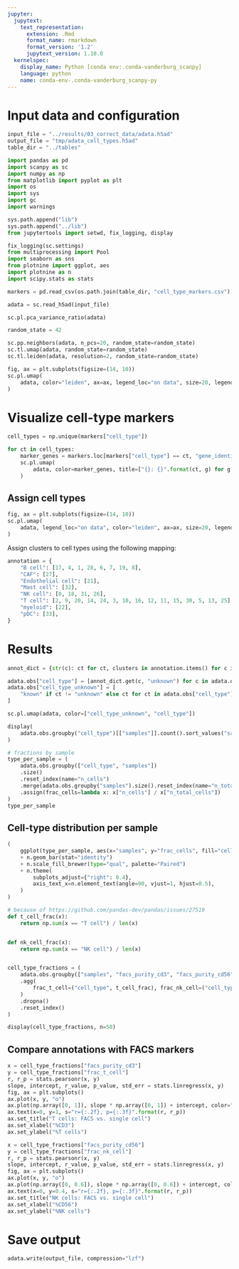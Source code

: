 ```yaml
---
jupyter:
  jupytext:
    text_representation:
      extension: .Rmd
      format_name: rmarkdown
      format_version: '1.2'
      jupytext_version: 1.10.0
  kernelspec:
    display_name: Python [conda env:.conda-vanderburg_scanpy]
    language: python
    name: conda-env-.conda-vanderburg_scanpy-py
---
```


# Input data and configuration


```python
input_file = "../results/03_correct_data/adata.h5ad"
output_file = "tmp/adata_cell_types.h5ad"
table_dir = "../tables"
```


```python
import pandas as pd
import scanpy as sc
import numpy as np
from matplotlib import pyplot as plt
import os
import sys
import gc
import warnings

sys.path.append("lib")
sys.path.append("../lib")
from jupytertools import setwd, fix_logging, display

fix_logging(sc.settings)
from multiprocessing import Pool
import seaborn as sns
from plotnine import ggplot, aes
import plotnine as n
import scipy.stats as stats
```


```python
markers = pd.read_csv(os.path.join(table_dir, "cell_type_markers.csv"))
```

```python
adata = sc.read_h5ad(input_file)
```

```python
sc.pl.pca_variance_ratio(adata)
```

```python
random_state = 42
```

```python
sc.pp.neighbors(adata, n_pcs=20, random_state=random_state)
sc.tl.umap(adata, random_state=random_state)
sc.tl.leiden(adata, resolution=2, random_state=random_state)
```

```python
fig, ax = plt.subplots(figsize=(14, 10))
sc.pl.umap(
    adata, color="leiden", ax=ax, legend_loc="on data", size=20, legend_fontoutline=3
)
```

# Visualize cell-type markers

```python
cell_types = np.unique(markers["cell_type"])
```

```python
for ct in cell_types:
    marker_genes = markers.loc[markers["cell_type"] == ct, "gene_identifier"]
    sc.pl.umap(
        adata, color=marker_genes, title=["{}: {}".format(ct, g) for g in marker_genes]
    )
```

## Assign cell types
```python
fig, ax = plt.subplots(figsize=(14, 10))
sc.pl.umap(
    adata, legend_loc="on data", color="leiden", ax=ax, size=20, legend_fontoutline=3
)
```

Assign clusters to cell types using the following mapping:

```python
annotation = {
    "B cell": [17, 4, 1, 28, 6, 7, 19, 8],
    "CAF": [27],
    "Endothelial cell": [21],
    "Mast cell": [32],
    "NK cell": [0, 18, 31, 26],
    "T cell": [2, 9, 20, 14, 24, 3, 10, 16, 12, 11, 15, 30, 5, 13, 25],
    "myeloid": [22],
    "pDC": [33],
}
```


# Results

```python
annot_dict = {str(c): ct for ct, clusters in annotation.items() for c in clusters}
```

```python
adata.obs["cell_type"] = [annot_dict.get(c, "unknown") for c in adata.obs["leiden"]]
adata.obs["cell_type_unknown"] = [
    "known" if ct != "unknown" else ct for ct in adata.obs["cell_type"]
]
```

```python
sc.pl.umap(adata, color=["cell_type_unknown", "cell_type"])
```

```python
display(
    adata.obs.groupby("cell_type")[["samples"]].count().sort_values("samples"), n=50
)
```

```python
# fractions by sample
type_per_sample = (
    adata.obs.groupby(["cell_type", "samples"])
    .size()
    .reset_index(name="n_cells")
    .merge(adata.obs.groupby("samples").size().reset_index(name="n_total_cells"))
    .assign(frac_cells=lambda x: x["n_cells"] / x["n_total_cells"])
)
type_per_sample
```

## Cell-type distribution per sample
```python
(
    ggplot(type_per_sample, aes(x="samples", y="frac_cells", fill="cell_type"))
    + n.geom_bar(stat="identity")
    + n.scale_fill_brewer(type="qual", palette="Paired")
    + n.theme(
        subplots_adjust={"right": 0.4},
        axis_text_x=n.element_text(angle=90, vjust=1, hjust=0.5),
    )
)
```

```python
# because of https://github.com/pandas-dev/pandas/issues/27519
def t_cell_frac(x):
    return np.sum(x == "T cell") / len(x)


def nk_cell_frac(x):
    return np.sum(x == "NK cell") / len(x)


cell_type_fractions = (
    adata.obs.groupby(["samples", "facs_purity_cd3", "facs_purity_cd56"])
    .agg(
        frac_t_cell=("cell_type", t_cell_frac), frac_nk_cell=("cell_type", nk_cell_frac)
    )
    .dropna()
    .reset_index()
)
```

```python
display(cell_type_fractions, n=50)
```

## Compare annotations with FACS markers


```python
x = cell_type_fractions["facs_purity_cd3"]
y = cell_type_fractions["frac_t_cell"]
r, r_p = stats.pearsonr(x, y)
slope, intercept, r_value, p_value, std_err = stats.linregress(x, y)
fig, ax = plt.subplots()
ax.plot(x, y, "o")
ax.plot(np.array([0, 1]), slope * np.array([0, 1]) + intercept, color="black")
ax.text(x=0, y=1, s="r={:.2f}, p={:.3f}".format(r, r_p))
ax.set_title("T cells: FACS vs. single cell")
ax.set_xlabel("%CD3")
ax.set_ylabel("%T cells")
```

```python
x = cell_type_fractions["facs_purity_cd56"]
y = cell_type_fractions["frac_nk_cell"]
r, r_p = stats.pearsonr(x, y)
slope, intercept, r_value, p_value, std_err = stats.linregress(x, y)
fig, ax = plt.subplots()
ax.plot(x, y, "o")
ax.plot(np.array([0, 0.6]), slope * np.array([0, 0.6]) + intercept, color="black")
ax.text(x=0, y=0.4, s="r={:.2f}, p={:.3f}".format(r, r_p))
ax.set_title("NK cells: FACS vs. single cell")
ax.set_xlabel("%CD56")
ax.set_ylabel("%NK cells")
```

# Save output

```python
adata.write(output_file, compression="lzf")
```

```python

```
